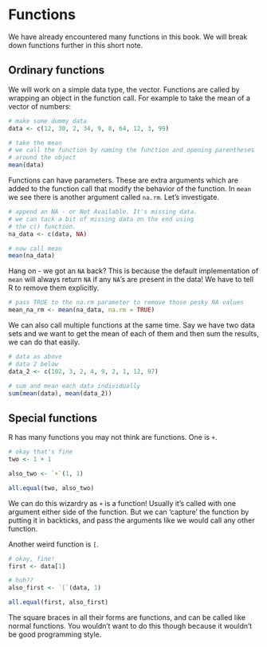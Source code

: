 # Functions

We have already encountered many functions in this book. We will break
down functions further in this short note.

## Ordinary functions

We will work on a simple data type, the vector. Functions are called by
wrapping an object in the function call. For example to take the mean of
a vector of numbers:

```r
# make some dummy data
data <- c(12, 30, 2, 34, 9, 8, 64, 12, 3, 99)

# take the mean
# we call the function by naming the function and opening parentheses
# around the object
mean(data)
```

Functions can have parameters. These are extra arguments which are added
to the function call that modify the behavior of the function. In `mean`
we see there is another argument called `na.rm`. Let's investigate.

```r
# append an NA - or Not Available. It's missing data.
# we can tack a bit of missing data on the end using
# the c() function.
na_data <- c(data, NA)

# now call mean
mean(na_data)
```

Hang on - we got an `NA` back? This is because the default
implementation of `mean` will always return `NA` if any `NA`'s are
present in the data! We have to tell R to remove them explicitly.

```r
# pass TRUE to the na.rm parameter to remove those pesky NA values
mean_na_rm <- mean(na_data, na.rm = TRUE)
```

We can also call multiple functions at the same time. Say we have two
data sets and we want to get the mean of each of them and then sum the
results, we can do that easily.

```r
# data as above
# data 2 below
data_2 <- c(102, 3, 2, 4, 9, 2, 1, 12, 97)

# sum and mean each data individually
sum(mean(data), mean(data_2))
```

## Special functions

R has many functions you may not think are functions. One is `+`.

```r
# okay that's fine
two <- 1 + 1

also_two <- `+`(1, 1)

all.equal(two, also_two)
```

We can do this wizardry as `+` is a function! Usually it's called with
one argument either side of the function. But we can 'capture' the
function by putting it in backticks, and pass the arguments like we
would call any other function.

Another weird function is `[`.

```r
# okay, fine!
first <- data[1]

# huh??
also_first <- `[`(data, 1)

all.equal(first, also_first)
```

The square braces in all their forms are functions, and can be called
like normal functions. You wouldn't want to do this though because it
wouldn't be good programming style.
